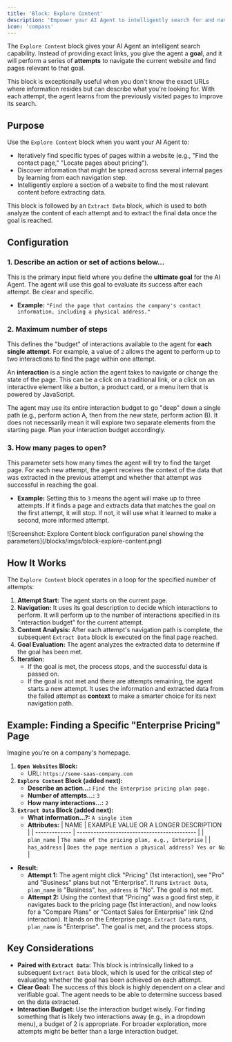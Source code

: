 ```yaml
---
title: 'Block: Explore Content'
description: 'Empower your AI Agent to intelligently search for and navigate to target pages within a site through iterative attempts.'
icon: 'compass'
---
```


The `Explore Content` block gives your AI Agent an intelligent search capability. Instead of providing exact links, you give the agent a **goal**, and it will perform a series of **attempts** to navigate the current website and find pages relevant to that goal.

This block is exceptionally useful when you don't know the exact URLs where information resides but can describe what you're looking for. With each attempt, the agent learns from the previously visited pages to improve its search.

## Purpose

Use the `Explore Content` block when you want your AI Agent to:

* Iteratively find specific types of pages within a website (e.g., "Find the contact page," "Locate pages about pricing").
* Discover information that might be spread across several internal pages by learning from each navigation step.
* Intelligently explore a section of a website to find the most relevant content before extracting data.

This block is followed by an `Extract Data` block, which is used to both analyze the content of each attempt and to extract the final data once the goal is reached.

## Configuration

### 1. Describe an action or set of actions below...

This is the primary input field where you define the **ultimate goal** for the AI Agent. The agent will use this goal to evaluate its success after each attempt. Be clear and specific.
* **Example:** `"Find the page that contains the company's contact information, including a physical address."`

### 2. Maximum number of steps

This defines the "budget" of interactions available to the agent for **each single attempt**. For example, a value of `2` allows the agent to perform up to two interactions to find the page within one attempt.

An **interaction** is a single action the agent takes to navigate or change the state of the page. This can be a click on a traditional link, or a click on an interactive element like a button, a product card, or a menu item that is powered by JavaScript.

<Warning>
The agent may use its entire interaction budget to go "deep" down a single path (e.g., perform action A, then from the new state, perform action B). It does not necessarily mean it will explore two separate elements from the starting page. Plan your interaction budget accordingly.
</Warning>


### 3. How many pages to open?

This parameter sets how many times the agent will try to find the target page. For each new attempt, the agent receives the context of the data that was extracted in the previous attempt and whether that attempt was successful in reaching the goal.
* **Example:** Setting this to `3` means the agent will make up to three attempts. If it finds a page and extracts data that matches the goal on the first attempt, it will stop. If not, it will use what it learned to make a second, more informed attempt.

<Frame caption="Screenshot: Explore Content block configuration panel showing the parameters">
  ![Screenshot: Explore Content block configuration panel showing the parameters](/blocks/imgs/block-explore-content.png)
</Frame>

## How It Works

The `Explore Content` block operates in a loop for the specified number of attempts:

1.  **Attempt Start:** The agent starts on the current page.
2.  **Navigation:** It uses its goal description to decide which interactions to perform. It will perform up to the number of interactions specified in its "interaction budget" for the current attempt.
3.  **Content Analysis:** After each attempt's navigation path is complete, the subsequent `Extract Data` block is executed on the final page reached.
4.  **Goal Evaluation:** The agent analyzes the extracted data to determine if the goal has been met.
5.  **Iteration:**
    * If the goal is met, the process stops, and the successful data is passed on.
    * If the goal is not met and there are attempts remaining, the agent starts a new attempt. It uses the information and extracted data from the failed attempt as **context** to make a smarter choice for its next navigation path.

## Example: Finding a Specific "Enterprise Pricing" Page

Imagine you're on a company's homepage.

1.  **`Open Websites` Block:**
    * URL: `https://some-saas-company.com`
2.  **`Explore Content` Block (added next):**
    * **Describe an action...:** `Find the Enterprise pricing plan page.`
    * **Number of attempts...:** `3`
    * **How many interactions...:** `2`
3.  **`Extract Data` Block (added next):**
    * **What information...?:** `A single item`
    * **Attributes:**
        | NAME          | EXAMPLE VALUE OR A LONGER DESCRIPTION       |
        | ------------- | ------------------------------------------- |
        | `plan_name`   | `The name of the pricing plan, e.g., Enterprise` |
        | `has_address` | `Does the page mention a physical address? Yes or No` |

* **Result:**
    * **Attempt 1:** The agent might click "Pricing" (1st interaction), see "Pro" and "Business" plans but not "Enterprise". It runs `Extract Data`, `plan_name` is "Business", `has_address` is "No". The goal is not met.
    * **Attempt 2:** Using the context that "Pricing" was a good first step, it navigates back to the pricing page (1st interaction), and now looks for a "Compare Plans" or "Contact Sales for Enterprise" link (2nd interaction). It lands on the Enterprise page. `Extract Data` runs, `plan_name` is "Enterprise". The goal is met, and the process stops.

## Key Considerations

* **Paired with `Extract Data`:** This block is intrinsically linked to a subsequent `Extract Data` block, which is used for the critical step of evaluating whether the goal has been achieved on each attempt.
* **Clear Goal:** The success of this block is highly dependent on a clear and verifiable goal. The agent needs to be able to determine success based on the data extracted.
* **Interaction Budget:** Use the interaction budget wisely. For finding something that is likely two interactions away (e.g., in a dropdown menu), a budget of 2 is appropriate. For broader exploration, more attempts might be better than a large interaction budget.